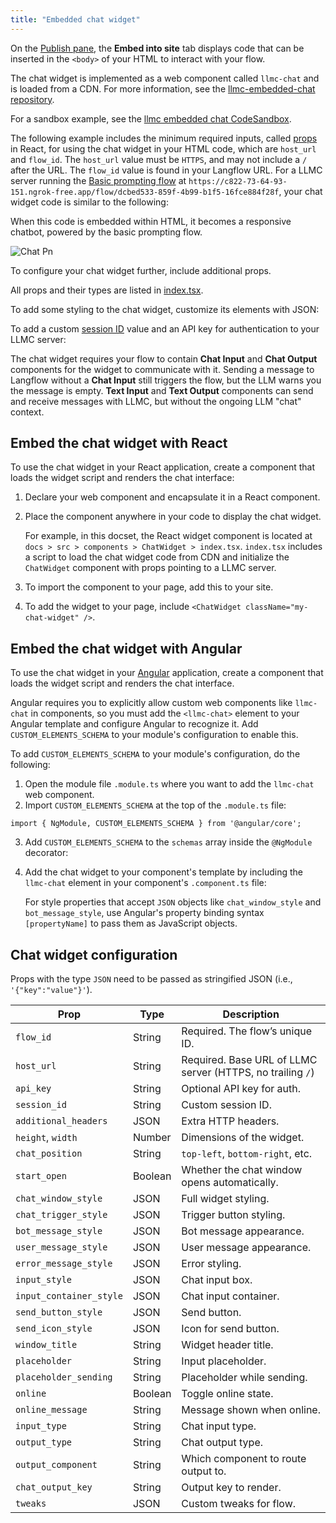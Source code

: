 ```yaml
---
title: "Embedded chat widget"
---
```


On the [Publish pane](https://docs.langflow.org/concepts-publish), the **Embed into site** tab displays code that can be inserted in the `<body>` of your HTML to interact with your flow.

The chat widget is implemented as a web component called `llmc-chat` and is loaded from a CDN. For more information, see the [llmc-embedded-chat repository](https://github.com/langflow-ai/langflow-embedded-chat).

For a sandbox example, see the [llmc embedded chat CodeSandbox](https://codesandbox.io/p/sandbox/langflow-embedded-chat-example-dv9zpx).

The following example includes the minimum required inputs, called [props](https://react.dev/learn/passing-props-to-a-component) in React, for using the chat widget in your HTML code, which are `host_url` and `flow_id`. The `host_url` value must be `HTTPS`, and may not include a `/` after the URL. The `flow_id` value is found in your Langflow URL. For a LLMC server running the [Basic prompting flow](https://docs.langflow.org/basic-prompting) at `https://c822-73-64-93-151.ngrok-free.app/flow/dcbed533-859f-4b99-b1f5-16fce884f28f`, your chat widget code is similar to the following:

When this code is embedded within HTML, it becomes a responsive chatbot, powered by the basic prompting flow.

![Chat Pn](/images/chat.png)

To configure your chat widget further, include additional props.

All props and their types are listed in [index.tsx](https://github.com/langflow-ai/langflow-embedded-chat/blob/main/src/index.tsx).

To add some styling to the chat widget, customize its elements with JSON:

To add a custom [session ID](https://docs.langflow.org/session-id) value and an API key for authentication to your LLMC server:

The chat widget requires your flow to contain **Chat Input** and **Chat Output** components for the widget to communicate with it. Sending a message to Langflow without a **Chat Input** still triggers the flow, but the LLM warns you the message is empty. **Text Input** and **Text Output** components can send and receive messages with LLMC, but without the ongoing LLM "chat" context.

## **Embed the chat widget with React**

To use the chat widget in your React application, create a component that loads the widget script and renders the chat interface:

1. Declare your web component and encapsulate it in a React component.
2. Place the component anywhere in your code to display the chat widget.

   For example, in this docset, the React widget component is located at `docs > src > components > ChatWidget > index.tsx`. `index.tsx` includes a script to load the chat widget code from CDN and initialize the `ChatWidget` component with props pointing to a LLMC server.
3. To import the component to your page, add this to your site.
4. To add the widget to your page, include `<ChatWidget className="my-chat-widget" />`.

## **Embed the chat widget with Angular**

To use the chat widget in your [Angular](https://angular.dev/overview) application, create a component that loads the widget script and renders the chat interface.

Angular requires you to explicitly allow custom web components like `llmc-chat` in components, so you must add the `<llmc-chat>` element to your Angular template and configure Angular to recognize it. Add `CUSTOM_ELEMENTS_SCHEMA` to your module's configuration to enable this.

To add `CUSTOM_ELEMENTS_SCHEMA` to your module's configuration, do the following:

1. Open the module file `.module.ts` where you want to add the `llmc-chat` web component.
2. Import `CUSTOM_ELEMENTS_SCHEMA` at the top of the `.module.ts` file:

`import { NgModule, CUSTOM_ELEMENTS_SCHEMA } from '@angular/core';`

3. Add `CUSTOM_ELEMENTS_SCHEMA` to the `schemas` array inside the `@NgModule` decorator:
4. Add the chat widget to your component's template by including the `llmc-chat` element in your component's `.component.ts` file:

   For style properties that accept `JSON` objects like `chat_window_style` and `bot_message_style`, use Angular's property binding syntax `[propertyName]` to pass them as JavaScript objects.

## Chat widget configuration

Props with the type `JSON` need to be passed as stringified JSON (i.e., `'{"key":"value"}'`).

| Prop                    | Type    | Description                                                |
| ----------------------- | ------- | ---------------------------------------------------------- |
| `flow_id`               | String  | Required. The flow’s unique ID.                            |
| `host_url`              | String  | Required. Base URL of LLMC server (HTTPS, no trailing `/`) |
| `api_key`               | String  | Optional API key for auth.                                 |
| `session_id`            | String  | Custom session ID.                                         |
| `additional_headers`    | JSON    | Extra HTTP headers.                                        |
| `height`, `width`       | Number  | Dimensions of the widget.                                  |
| `chat_position`         | String  | `top-left`, `bottom-right`, etc.                           |
| `start_open`            | Boolean | Whether the chat window opens automatically.               |
| `chat_window_style`     | JSON    | Full widget styling.                                       |
| `chat_trigger_style`    | JSON    | Trigger button styling.                                    |
| `bot_message_style`     | JSON    | Bot message appearance.                                    |
| `user_message_style`    | JSON    | User message appearance.                                   |
| `error_message_style`   | JSON    | Error styling.                                             |
| `input_style`           | JSON    | Chat input box.                                            |
| `input_container_style` | JSON    | Chat input container.                                      |
| `send_button_style`     | JSON    | Send button.                                               |
| `send_icon_style`       | JSON    | Icon for send button.                                      |
| `window_title`          | String  | Widget header title.                                       |
| `placeholder`           | String  | Input placeholder.                                         |
| `placeholder_sending`   | String  | Placeholder while sending.                                 |
| `online`                | Boolean | Toggle online state.                                       |
| `online_message`        | String  | Message shown when online.                                 |
| `input_type`            | String  | Chat input type.                                           |
| `output_type`           | String  | Chat output type.                                          |
| `output_component`      | String  | Which component to route output to.                        |
| `chat_output_key`       | String  | Output key to render.                                      |
| `tweaks`                | JSON    | Custom tweaks for flow.                                    |
